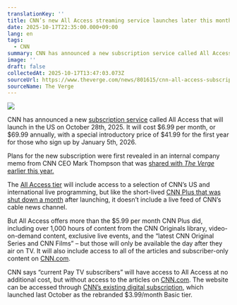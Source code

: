 ```yaml
---
translationKey: ''
title: CNN’s new All Access streaming service launches later this month
date: 2025-10-17T22:35:00.000+09:00
lang: en
tags:
  - CNN
summary: CNN has announced a new subscription service called All Access that will launch in the US on October 28th, 2025. It will cost $6.99 per month, or $69.99 annually, with a special introductory price of $41.99 for the first year for those who sign up by January 5th, 2026.
image: ''
draft: false
collectedAt: 2025-10-17T13:47:03.073Z
sourceUrl: https://www.theverge.com/news/801615/cnn-all-access-subscription-streaming-service
sourceName: The Verge
---
```

![](https://platform.theverge.com/wp-content/uploads/sites/2/chorus/uploads/chorus_asset/file/25645943/CNN_logo.jpg?quality=90&strip=all&crop=0,0,100,100)

CNN has announced a new [subscription service](https://cnnpressroom.blogs.cnn.com/2025/10/16/cnn-to-launch-new-all-access-subscription-tier-october-28/) called All Access that will launch in the US on October 28th, 2025. It will cost $6.99 per month, or $69.99 annually, with a special introductory price of $41.99 for the first year for those who sign up by January 5th, 2026.

Plans for the new subscription were first revealed in an internal company memo from CNN CEO Mark Thompson that was [shared with _The Verge_ earlier this year.](https://www.theverge.com/2025/1/23/24350287/cnn-new-streaming-service-killing-last-one)

The [All Access tier](https://www.cnn.com/newsletters/a-new-way-to-experience-cnn) will include access to a selection of CNN’s US and international live programming, but like the short-lived [CNN Plus that was shut down a month](https://www.theverge.com/2022/4/21/23035703/cnn-plus-shutting-down) after launching, it doesn’t include a live feed of CNN’s cable news channel.

But All Access offers more than the $5.99 per month CNN Plus did, including over 1,000 hours of content from the CNN Originals library, video-on-demand content, exclusive live events, and the “latest CNN Original Series and CNN Films” – but those will only be available the day after they air on TV. It will also include access to all of the articles and subscriber-only content on [CNN.com](http://cnn.com).

CNN says “current Pay TV subscribers” will have access to All Access at no additional cost, but without access to the articles on [CNN.com](http://cnn.com). The website can be accessed through [CNN’s existing digital subscription](https://www.theverge.com/2024/9/27/24255900/cnn-paywall-digital-subscription-mark-thompson), which launched last October as the rebranded $3.99/month Basic tier.
